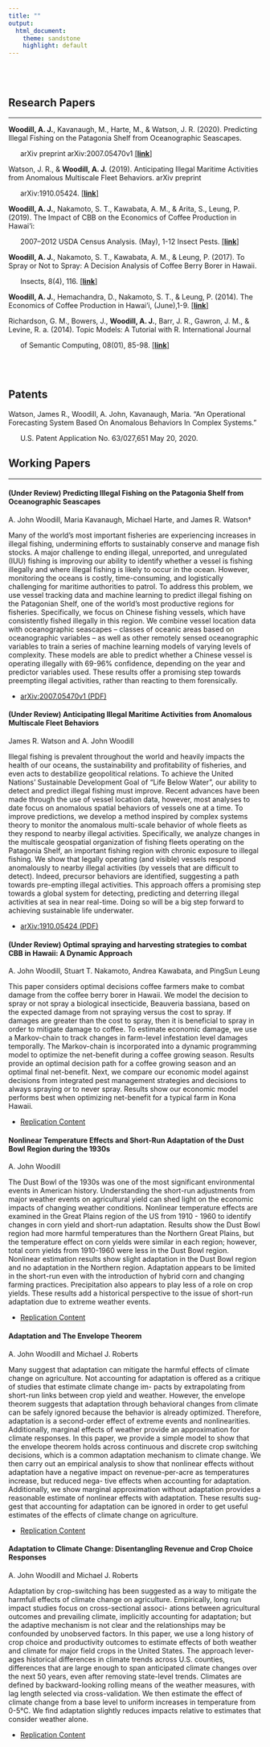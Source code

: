 ```yaml
---
title: ""
output:
  html_document:
    theme: sandstone
    highlight: default
---
```


<br>
<br>



Research Papers
----------------------

*********

**Woodill, A. J.**, Kavanaugh, M., Harte, M., & Watson, J. R. (2020). Predicting Illegal Fishing on the Patagonia Shelf from Oceanographic Seascapes. 

&nbsp;&nbsp;&nbsp;&nbsp;&nbsp;   arXiv preprint arXiv:2007.05470v1 [[**link**]](https://arxiv.org/abs/2007.05470) 


Watson, J. R., & **Woodill, A. J.** (2019). Anticipating Illegal Maritime Activities from Anomalous Multiscale Fleet Behaviors. arXiv preprint 

&nbsp;&nbsp;&nbsp;&nbsp;&nbsp;   arXiv:1910.05424. [[**link**]](https://arxiv.org/abs/1910.05424)

**Woodill, A. J.**, Nakamoto, S. T., Kawabata, A. M., & Arita, S., Leung, P. (2019). The Impact of CBB on the Economics of Coffee Production in Hawai‘i: 

&nbsp;&nbsp;&nbsp;&nbsp;&nbsp;  2007–2012 USDA Census Analysis. (May), 1-12 Insect Pests. [[**link**]](https://www.ctahr.hawaii.edu/oc/freepubs/pdf/IP-46.pdf)

**Woodill, A. J.**, Nakamoto, S. T., Kawabata, A. M., & Leung, P. (2017). To Spray or Not to Spray: A Decision Analysis of Coffee Berry Borer in Hawaii. 

&nbsp;&nbsp;&nbsp;&nbsp;&nbsp; Insects, 8(4), 116. [[**link**]](http://www.mdpi.com/2075-4450/8/4/116)

**Woodill, A. J.**, Hemachandra, D., Nakamoto, S. T., & Leung, P. (2014). The Economics of Coffee Production in Hawai'i, (June),1-9. [[**link**]](http://www.ctahr.hawaii.edu/oc/freepubs/pdf/EI-25.pdf)

Richardson, G. M., Bowers, J., **Woodill, A. J.**, Barr, J. R., Gawron, J. M., & Levine, R. a. (2014). Topic Models: A Tutorial with R. International Journal  

&nbsp;&nbsp;&nbsp;&nbsp;&nbsp; of Semantic Computing, 08(01), 85-98. [[**link**]](http://www.worldscientific.com/doi/abs/10.1142/S1793351X14500044?journalCode=ijsc)

<br>
<br>

Patents
----------------------

Watson, James R., Woodill, A. John, Kavanaugh, Maria. “An Operational Forecasting System Based On Anomalous Behaviors In Complex Systems.”

&nbsp;&nbsp;&nbsp;&nbsp;&nbsp; U.S. Patent Application No. 63/027,651 May 20, 2020.



Working Papers
----------------------


*********

#### (Under Review) **Predicting Illegal Fishing on the Patagonia Shelf from Oceanographic Seascapes**

A. John Woodill, Maria Kavanaugh, Michael Harte, and James R. Watson†

Many of the world’s most important fisheries are experiencing increases in illegal fishing, undermining efforts to sustainably conserve and manage fish stocks. A major challenge to ending illegal, unreported, and unregulated (IUU) fishing is improving our ability to identify whether a vessel is fishing illegally and where illegal fishing is likely to occur in the ocean. However, monitoring the oceans is costly, time-consuming, and logistically challenging for maritime authorities to patrol. To address this problem, we use vessel tracking data and machine learning to predict illegal fishing on the Patagonian Shelf, one of the world’s most productive regions for fisheries. Specifically, we focus on Chinese fishing vessels, which have consistently fished illegally in this region. We combine vessel location data with oceanographic seascapes – classes of oceanic areas based on oceanographic variables – as well as other remotely sensed oceanographic variables to train a series of machine learning models of varying levels of complexity. These models are able to predict whether a Chinese vessel is operating illegally with 69-96% confidence, depending on the year and predictor variables used. These results offer a promising step towards preempting illegal activities, rather than reacting to them forensically.

* [arXiv:2007.05470v1  (PDF)](https://arxiv.org/pdf/2007.05470.pdf)


#### (Under Review) **Anticipating Illegal Maritime Activities from Anomalous Multiscale Fleet Behaviors**

James R. Watson and A. John Woodill

Illegal fishing is prevalent throughout the world and heavily impacts the health of our oceans, the sustainability and profitability of fisheries, and even acts to destabilize geopolitical relations. To achieve the United Nations' Sustainable Development Goal of "Life Below Water", our ability to detect and predict illegal fishing must improve. Recent advances have been made through the use of vessel location data, however, most analyses to date focus on anomalous spatial behaviors of vessels one at a time. To improve predictions, we develop a method inspired by complex systems theory to monitor the anomalous multi-scale behavior of whole fleets as they respond to nearby illegal activities. Specifically, we analyze changes in the multiscale geospatial organization of fishing fleets operating on the Patagonia Shelf, an important fishing region with chronic exposure to illegal fishing. We show that legally operating (and visible) vessels respond anomalously to nearby illegal activities (by vessels that are difficult to detect). Indeed, precursor behaviors are identified, suggesting a path towards pre-empting illegal activities. This approach offers a promising step towards a global system for detecting, predicting and deterring illegal activities at sea in near real-time. Doing so will be a big step forward to achieving sustainable life underwater.

* [arXiv:1910.05424 (PDF)](https://arxiv.org/pdf/1910.05424.pdf)


#### (Under Review) **Optimal spraying and harvesting strategies to combat CBB in Hawaii: A Dynamic Approach**

A. John Woodill, Stuart T. Nakamoto, Andrea Kawabata, and PingSun Leung

This paper considers optimal decisions coffee farmers make to combat damage from the
coffee berry borer in Hawaii. We model the decision to spray or not spray a biological
insecticide, Beauveria bassiana, based on the expected damage from not spraying versus the
cost to spray. If damages are greater than the cost to spray, then it is beneficial to spray in
order to mitigate damage to coffee. To estimate economic damage, we use a Markov-chain
to track changes in farm-level infestation level damages temporally. The Markov-chain is
incorporated into a dynamic programming model to optimize the net-benefit during a coffee
growing season. Results provide an optimal decision path for a coffee growing season and
an optimal final net-benefit. Next, we compare our economic model against decisions from
integrated pest management strategies and decisions to always spraying or to never spray.
Results show our economic model performs best when optimizing net-benefit for a typical
farm in Kona Hawaii.

* [Replication Content](https://github.com/johnwoodill/cbb-dynamic-model)


#### **Nonlinear Temperature Effects and Short-Run Adaptation of the Dust Bowl Region during the 1930s**####

A. John Woodill

The Dust Bowl of the 1930s was one of the most significant environmental events in American history.
Understanding the short-run adjustments from major weather events on agricultural yield can shed light on
the economic impacts of changing weather conditions. Nonlinear temperature effects are examined in the
Great Plains region of the US from 1910 - 1960 to identify changes in corn yield and short-run adaptation.
Results show the Dust Bowl region had more harmful temperatures than the Northern Great Plains, but
the temperature effect on corn yields were similar in each region; however, total corn yields from 1910-1960 were less in the Dust Bowl region. Nonlinear estimation results show slight adaptation in the Dust Bowl region and no adaptation in the Northern region. Adaptation appears to be limited in the short-run even with the introduction of hybrid corn and changing farming practices. Precipitation also appears to play less of a role on crop yields. These results add a historical perspective to the issue of short-run adaptation due to extreme weather events.

* [Replication Content](https://github.com/johnwoodill/Non-Linear-Temperature-Effects-of-the-Dust-Bowl)



#### **Adaptation and The Envelope Theorem**####

A. John Woodill and Michael J. Roberts

Many suggest that adaptation can mitigate the harmful effects of climate change on agriculture.
Not accounting for adaptation is offered as a critique of studies that estimate climate change im-
pacts by extrapolating from short-run links between crop yield and weather. However, the envelope
theorem suggests that adaptation through behavioral changes from climate can be safely ignored
because the behavior is already optimized. Therefore, adaptation is a second-order effect of extreme
events and nonlinearities. Additionally, marginal effects of weather provide an approximation for
climate responses. In this paper, we provide a simple model to show that the envelope theorem holds
across continuous and discrete crop switching decisions, which is a common adaptation mechanism
to climate change. We then carry out an empirical analysis to show that nonlinear effects without
adaptation have a negative impact on revenue-per-acre as temperatures increase, but reduced nega-
tive effects when accounting for adaptation. Additionally, we show marginal approximation without
adaptation provides a reasonable estimate of nonlinear effects with adaptation. These results sug-
gest that accounting for adaptation can be ignored in order to get useful estimates of the effects of
climate change on agriculture.

* [Replication Content](https://github.com/johnwoodill/adaptation-numerical-example)

#### **Adaptation to Climate Change: Disentangling Revenue and Crop Choice Responses**####

A. John Woodill and Michael J. Roberts

Adaptation by crop-switching has been suggested as a way to mitigate the harmfull effects of climate change on agriculture. Empirically, long run impact studies focus on cross-sectional associ- ations between agricultural outcomes and prevailing climate, implicitly accounting for adaptation; but the adaptive mechanism is not clear and the relationships may be confounded by unobserved factors. In this paper, we use a long history of crop choice and productivity outcomes to estimate effects of both weather and climate for major field crops in the United States. The approach lever- ages historical differences in climate trends across U.S. counties, differences that are large enough to span anticipated climate changes over the next 50 years, even after removing state-level trends. Climates are defined by backward-looking rolling means of the weather measures, with lag length selected via cross-validation. We then estimate the effect of climate change from a base level to uniform increases in temperature from 0-5°C. We find adaptation slightly reduces impacts relative to estimates that consider weather alone.

* [Replication Content](https://github.com/johnwoodill/crop-choice-and-adaptation)


<script>
  (function(i,s,o,g,r,a,m){i['GoogleAnalyticsObject']=r;i[r]=i[r]||function(){
  (i[r].q=i[r].q||[]).push(arguments)},i[r].l=1*new Date();a=s.createElement(o),
  m=s.getElementsByTagName(o)[0];a.async=1;a.src=g;m.parentNode.insertBefore(a,m)
  })(window,document,'script','https://www.google-analytics.com/analytics.js','ga');

  ga('create', 'UA-61017136-2', 'auto');
  ga('send', 'pageview');

</script>



